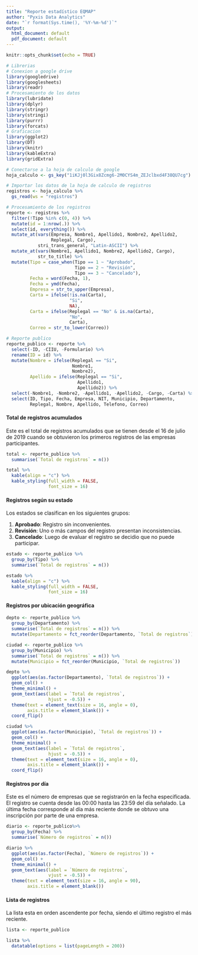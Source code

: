 ---
title: "Reporte estadístico EQMAP"
author: "Pyxis Data Analytics"
date: "`r format(Sys.time(), '%Y-%m-%d')`"
output:
  html_document: default
  pdf_document: default
---

```{r setup, include=FALSE}
knitr::opts_chunk$set(echo = TRUE)
```

```{r codigo, message=FALSE, echo=FALSE, include=FALSE}
# Librerias
# Conexion a google drive
library(googledrive)
library(googlesheets)
library(readr)
# Procesamiento de los datos
library(lubridate)
library(dplyr)
library(stringr)
library(stringi)
library(purrr)
library(forcats)
# Graficacion
library(ggplot2)
library(DT)
library(knitr)
library(kableExtra)
library(gridExtra)

# Conectarse a la hoja de calculo de google
hoja_calculo <- gs_key("1iKJj0l3Gix8Zcmg6-2M0CYS4m_ZEJclbxd4F38QU7cg")

# Importar los datos de la hoja de calculo de registros
registros <- hoja_calculo %>%
  gs_read(ws = "registros")

# Procesamiento de los registros
reporte <- registros %>%
  filter(!Tipo %in% c(0, 4)) %>%
  mutate(id = 1:nrow(.)) %>%
  select(id, everything()) %>%
  mutate_at(vars(Empresa, Nombre1, Apellido1, Nombre2, Apellido2,
                 Replegal, Cargo), 
            stri_trans_general, "Latin-ASCII") %>%
  mutate_at(vars(Nombre1, Apellido1, Nombre2, Apellido2, Cargo), 
            str_to_title) %>%
  mutate(Tipo = case_when(Tipo == 1 ~ "Aprobado",
                          Tipo == 2 ~ "Revisión",
                          Tipo == 3 ~ "Cancelado"),
         Fecha = word(Fecha, 1),
         Fecha = ymd(Fecha),
         Empresa = str_to_upper(Empresa),
         Carta = ifelse(!is.na(Carta),
                        "Si",
                        NA),
         Carta = ifelse(Replegal == "No" & is.na(Carta),
                        "No",
                        Carta),
         Correo = str_to_lower(Correo))

# Reporte publico
reporte_publico <- reporte %>%
  select(-ID, -CIIU, -Formulario) %>%
  rename(ID = id) %>%
  mutate(Nombre = ifelse(Replegal == "Si",
                         Nombre1,
                         Nombre2),
         Apellido = ifelse(Replegal == "Si",
                           Apellido1,
                           Apellido2)) %>%
  select(-Nombre1, -Nombre2, -Apellido1, -Apellido2, -Cargo, -Carta) %>%
  select(ID, Tipo, Fecha, Empresa, NIT, Municipio, Departamento,
         Replegal, Nombre, Apellido, Telefono, Correo)
```

#### **Total de registros acumulados**

Este es el total de registros acumulados que se tienen desde el 16 de julio de 2019 cuando se obtuvieron los primeros registros de las empresas participantes.

```{r total, message=FALSE, echo=FALSE}
total <- reporte_publico %>%
  summarise(`Total de registros` = n())

total %>%
  kable(align = "c") %>%
  kable_styling(full_width = FALSE,
                font_size = 16)
```

#### **Registros según su estado**

Los estados se clasifican en los siguientes grupos:

1. **Aprobado**: Registro sin inconvenientes.
2. **Revisión**: Uno o más campos del registro presentan inconsistencias.
3. **Cancelado**: Luego de evaluar el registro se decidio que no puede participar.

```{r estado, message=FALSE, echo=FALSE}
estado <- reporte_publico %>%
  group_by(Tipo) %>%
  summarise(`Total de registros` = n())

estado %>%
  kable(align = "c") %>%
  kable_styling(full_width = FALSE,
                font_size = 16)
```

#### **Registros por ubicación geográfica**


```{r ubicacion, message=FALSE, echo=FALSE}
depto <- reporte_publico %>%
  group_by(Departamento) %>%
  summarise(`Total de registros` = n()) %>%
  mutate(Departamento = fct_reorder(Departamento, `Total de registros`))

ciudad <- reporte_publico %>%
  group_by(Municipio) %>%
  summarise(`Total de registros` = n()) %>%
  mutate(Municipio = fct_reorder(Municipio, `Total de registros`))
```

```{r depto, echo=FALSE, fig.align='center', dpi = 75}
depto %>%
  ggplot(aes(as.factor(Departamento), `Total de registros`)) +
  geom_col() +
  theme_minimal() +
  geom_text(aes(label = `Total de registros`,
                hjust = -0.5)) +
  theme(text = element_text(size = 16, angle = 0),
        axis.title = element_blank()) +
  coord_flip()
```

```{r ciudad, echo=FALSE, fig.align='center', dpi = 75}
ciudad %>%
  ggplot(aes(as.factor(Municipio), `Total de registros`)) +
  geom_col() +
  theme_minimal() +
  geom_text(aes(label = `Total de registros`,
                hjust = -0.5)) +
  theme(text = element_text(size = 16, angle = 0),
        axis.title = element_blank()) +
  coord_flip()
```

#### **Registros por día**

Este es el número de empresas que se registrarón en la fecha especificada. El registro se cuenta desde las 00:00 hasta las 23:59 del día señalado. La última fecha corresponde al día más reciente donde se obtuvo una inscripción por parte de una empresa.

```{r tabla, message=FALSE, echo=FALSE}

diario <- reporte_publico%>%
  group_by(Fecha) %>%
  summarise(`Número de registros` = n())
```

```{r grafico, echo=FALSE, fig.align='center', dpi = 75}
diario %>%
  ggplot(aes(as.factor(Fecha), `Número de registros`)) +
  geom_col() +
  theme_minimal() +
  geom_text(aes(label = `Número de registros`,
                vjust = -0.5)) +
  theme(text = element_text(size = 16, angle = 90),
        axis.title = element_blank())
```

#### **Lista de registros**

La lista esta en orden ascendente por fecha, siendo el último registro el más reciente.

```{r registros, echo=FALSE}

lista <- reporte_publico

lista %>%
  datatable(options = list(pageLength = 200))
```


